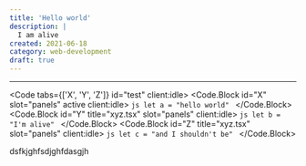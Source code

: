 ```yaml
---
title: 'Hello world'
description: | 
  I am alive
created: 2021-06-18
category: web-development
draft: true
---
```


<Canvas>
  <ToggleFAB />
</Canvas>

---

<Code tabs={['X', 'Y', 'Z']} id="test" client:idle>
  <Code.Block id="X" slot="panels" active client:idle>
    <Fragment slot="code">
    ```js
    let a = "hello world"
    ```
    </Fragment>
  </Code.Block>
  <Code.Block id="Y" title="xyz.tsx" slot="panels" client:idle>
    <Fragment slot="code">
    ```js
    let b = "I'm alive"
    ```
    </Fragment>
  </Code.Block>
    <Code.Block id="Z" title="xyz.tsx" slot="panels" client:idle>
    <Fragment slot="code">
    ```js
    let c = "and I shouldn't be"
    ```
    </Fragment>
  </Code.Block>
</Code>

dsfkjghfsdjghfdasgjh